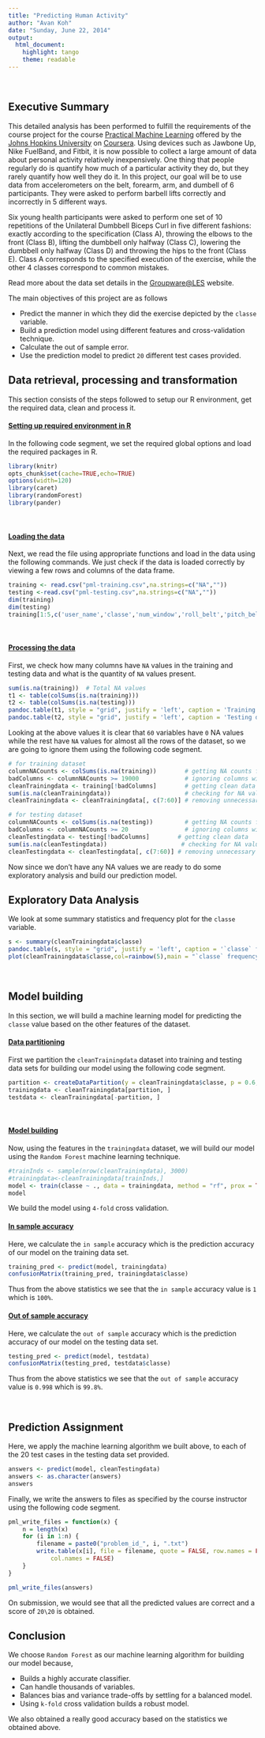 ```yaml
---
title: "Predicting Human Activity"
author: "Avan Koh"
date: "Sunday, June 22, 2014"
output:
  html_document:
    highlight: tango
    theme: readable
---
```


<br>

## Executive Summary

This detailed analysis has been performed to fulfill the requirements of the course project for the course [Practical Machine Learning][1] offered by the [Johns Hopkins University][2] on [Coursera][3]. Using devices such as Jawbone Up, Nike FuelBand, and Fitbit, it is now possible to collect a large amount of data about personal activity relatively inexpensively. One thing that people regularly do is quantify how much of a particular activity they do, but they rarely quantify how well they do it. In this project, our goal will be to use data from accelerometers on the belt, forearm, arm, and dumbell of 6 participants. They were asked to perform barbell lifts correctly and incorrectly in 5 different ways. 

Six young health participants were asked to perform one set of 10 repetitions of the Unilateral Dumbbell Biceps Curl in five different fashions: exactly according to the specification (Class A), throwing the elbows to the front (Class B), lifting the dumbbell only halfway (Class C), lowering the dumbbell only halfway (Class D) and throwing the hips to the front (Class E). Class A corresponds to the specified execution of the exercise, while the other 4 classes correspond to common mistakes.

Read more about the data set details in the [Groupware@LES][4] website.

The main objectives of this project are as follows

   + Predict the manner in which they did the exercise depicted by the `classe` variable.
   + Build a prediction model using different features and cross-validation technique.
   + Calculate the out of sample error.
   + Use the prediction model to predict `20` different test cases provided.
<br>

## Data retrieval, processing and transformation

This section consists of the steps followed to setup our R environment, get the required data, clean and process it.


#### <u>Setting up required environment in R</u>

In the following code segment, we set the required global options and load the required packages in R.
```r
library(knitr)
opts_chunk$set(cache=TRUE,echo=TRUE)
options(width=120)
library(caret)
library(randomForest)
library(pander)

```
<br>

#### <u>Loading the data</u>

Next, we read the file using appropriate functions and load in the data using the following commands. We just check if the data is loaded correctly by viewing a few rows and columns of the data frame.
```r

training <- read.csv("pml-training.csv",na.strings=c("NA",""))
testing <-read.csv("pml-testing.csv",na.strings=c("NA",""))
dim(training)
dim(testing)
training[1:5,c('user_name','classe','num_window','roll_belt','pitch_belt')]

```
<br>

#### <u>Processing the data</u>

First, we check how many columns have `NA` values in the training and testing data and what is the quantity
of `NA` values present.

```r
sum(is.na(training))  # Total NA values
t1 <- table(colSums(is.na(training)))
t2 <- table(colSums(is.na(testing)))
pandoc.table(t1, style = "grid", justify = 'left', caption = 'Training data column NA frequencies')
pandoc.table(t2, style = "grid", justify = 'left', caption = 'Testing data column NA frequencies')

```
Looking at the above values it is clear that `60` variables have `0` NA values while the rest have `NA` values for almost all the rows of the dataset, so we are going to ignore them using the following code segment.

```r

# for training dataset
columnNACounts <- colSums(is.na(training))        # getting NA counts for all columns
badColumns <- columnNACounts >= 19000             # ignoring columns with majority NA values
cleanTrainingdata <- training[!badColumns]        # getting clean data
sum(is.na(cleanTrainingdata))                     # checking for NA values
cleanTrainingdata <- cleanTrainingdata[, c(7:60)] # removing unnecessary columns

# for testing dataset
columnNACounts <- colSums(is.na(testing))         # getting NA counts for all columns
badColumns <- columnNACounts >= 20                # ignoring columns with majority NA values
cleanTestingdata <- testing[!badColumns]        # getting clean data
sum(is.na(cleanTestingdata))                     # checking for NA values
cleanTestingdata <- cleanTestingdata[, c(7:60)] # removing unnecessary columns

```
Now since we don't have any NA values we are ready to do some exploratory analysis and build our prediction model.
<br>

## Exploratory Data Analysis

We look at some summary statistics and frequency plot for the `classe` variable.
```r

s <- summary(cleanTrainingdata$classe)
pandoc.table(s, style = "grid", justify = 'left', caption = '`classe` frequencies')
plot(cleanTrainingdata$classe,col=rainbow(5),main = "`classe` frequency plot")

```
<br>

## Model building

In this section, we will build a machine learning model for predicting the `classe` value based on the other features of the dataset.
<br>

#### <u>Data partitioning</u>

First we partition the `cleanTrainingdata` dataset into training and testing data sets for building our model using the following code segment.
```r

partition <- createDataPartition(y = cleanTrainingdata$classe, p = 0.6, list = FALSE)
trainingdata <- cleanTrainingdata[partition, ]
testdata <- cleanTrainingdata[-partition, ]

```
<br>

#### <u>Model building</u>

Now, using the features in the `trainingdata` dataset, we will build our model using the `Random Forest` machine learning technique.
```r
#trainInds <- sample(nrow(cleanTrainingdata), 3000)
#trainingdata<-cleanTrainingdata[trainInds,]
model <- train(classe ~ ., data = trainingdata, method = "rf", prox = TRUE, trControl = trainControl(method = "cv", number = 4, allowParallel = TRUE))
model

```
We build the model using `4-fold` cross validation.
<br>

#### <u>In sample accuracy</u>

Here, we calculate the `in sample` accuracy which is the prediction accuracy of our model on the training data set.
```r

training_pred <- predict(model, trainingdata)
confusionMatrix(training_pred, trainingdata$classe)

```
Thus from the above statistics we see that the `in sample` accuracy value is `1` which is `100%`.
<br>

#### <u>Out of sample accuracy</u>

Here, we calculate the `out of sample` accuracy which is the prediction accuracy of our model on the testing data set.
```r

testing_pred <- predict(model, testdata)
confusionMatrix(testing_pred, testdata$classe)

```
Thus from the above statistics we see that the `out of sample` accuracy value is `0.998` which is `99.8%`.

<br>

## Prediction Assignment

Here, we apply the machine learning algorithm we built above, to each of the 20 test cases in the testing data set provided.

```r

answers <- predict(model, cleanTestingdata)
answers <- as.character(answers)
answers

```

Finally, we write the answers to files as specified by the course instructor using the following code segment.
```r

pml_write_files = function(x) {
    n = length(x)
    for (i in 1:n) {
        filename = paste0("problem_id_", i, ".txt")
        write.table(x[i], file = filename, quote = FALSE, row.names = FALSE, 
            col.names = FALSE)
    }
}

pml_write_files(answers)

```
On submission, we would see that all the predicted values are correct and a score of `20\20` is obtained.
<br>

## Conclusion

We choose `Random Forest` as our machine learning algorithm for building our model because,

   - Builds a highly accurate classifier.
   - Can handle thousands of variables.
   - Balances bias and variance trade-offs by settling for a balanced model.
   - Using `k-fold` cross validation builds a robust model.
   
We also obtained a really good accuracy based on the statistics we obtained above.

[1]: https://www.coursera.org/course/predmachlearn  "Regression Models"
[2]: https://www.coursera.org/jhu "Johns Hopkins University"
[3]: https://www.coursera.org/  "Coursera"
[4]: http://groupware.les.inf.puc-rio.br/har#weight_lifting_exercises#ixzz35JVTyesz "Groupware@LES"
